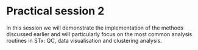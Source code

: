 # Practical session 2
In this session we will demonstrate the implementation of the methods discussed earlier and will particularly focus on the most common analysis routines in STx: QC, data visualisation and clustering analysis.

##